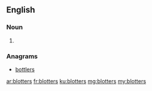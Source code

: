 ==English==

===Noun===
{{head|en|plural}}

# {{plural of|blotter|lang=en}}

===Anagrams===
* [[bottlers#English|bottlers]]

[[ar:blotters]]
[[fr:blotters]]
[[ku:blotters]]
[[mg:blotters]]
[[my:blotters]]